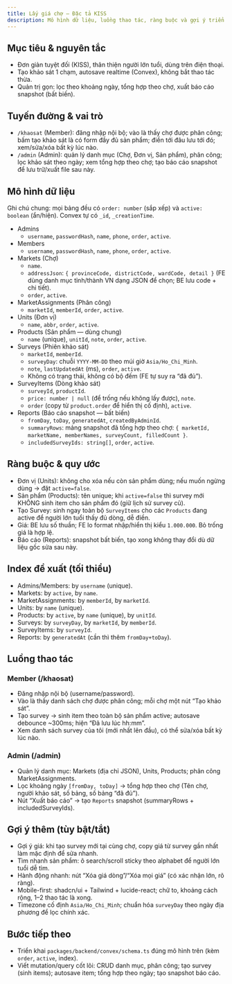 ```yaml
---
title: Lấy giá chợ — Đặc tả KISS
description: Mô hình dữ liệu, luồng thao tác, ràng buộc và gợi ý triển khai
---
```


## Mục tiêu & nguyên tắc

- Đơn giản tuyệt đối (KISS), thân thiện người lớn tuổi, dùng trên điện thoại.
- Tạo khảo sát 1 chạm, autosave realtime (Convex), không bắt thao tác thừa.
- Quản trị gọn: lọc theo khoảng ngày, tổng hợp theo chợ, xuất báo cáo snapshot (bất biến).

## Tuyến đường & vai trò

- `/khaosat` (Member): đăng nhập nội bộ; vào là thấy chợ được phân công; bấm tạo khảo sát là có form đầy đủ sản phẩm; điền tới đâu lưu tới đó; xem/sửa/xóa bất kỳ lúc nào.
- `/admin` (Admin): quản lý danh mục (Chợ, Đơn vị, Sản phẩm), phân công; lọc khảo sát theo ngày; xem tổng hợp theo chợ; tạo báo cáo snapshot để lưu trữ/xuất file sau này.

## Mô hình dữ liệu

Ghi chú chung: mọi bảng đều có `order: number` (sắp xếp) và `active: boolean` (ẩn/hiện). Convex tự có `_id`, `_creationTime`.

- Admins
  - `username`, `passwordHash`, `name`, `phone`, `order`, `active`.
- Members
  - `username`, `passwordHash`, `name`, `phone`, `order`, `active`.
- Markets (Chợ)
  - `name`.
  - `addressJson`: `{ provinceCode, districtCode, wardCode, detail }` (FE dùng danh mục tỉnh/thành VN dạng JSON để chọn; BE lưu code + chi tiết).
  - `order`, `active`.
- MarketAssignments (Phân công)
  - `marketId`, `memberId`, `order`, `active`.
- Units (Đơn vị)
  - `name`, `abbr`, `order`, `active`.
- Products (Sản phẩm — dùng chung)
  - `name` (unique), `unitId`, `note`, `order`, `active`.
- Surveys (Phiên khảo sát)
  - `marketId`, `memberId`.
  - `surveyDay`: chuỗi `YYYY-MM-DD` theo múi giờ `Asia/Ho_Chi_Minh`.
  - `note`, `lastUpdatedAt` (ms), `order`, `active`.
  - Không có trạng thái, không có bộ đếm (FE tự suy ra “đã đủ”).
- SurveyItems (Dòng khảo sát)
  - `surveyId`, `productId`.
  - `price: number | null` (để trống nếu không lấy được), `note`.
  - `order` (copy từ `product.order` để hiển thị cố định), `active`.
- Reports (Báo cáo snapshot — bất biến)
  - `fromDay`, `toDay`, `generatedAt`, `createdByAdminId`.
  - `summaryRows`: mảng snapshot đã tổng hợp theo chợ: `{ marketId, marketName, memberNames, surveyCount, filledCount }`.
  - `includedSurveyIds: string[]`, `order`, `active`.

## Ràng buộc & quy ước

- Đơn vị (Units): không cho xóa nếu còn sản phẩm dùng; nếu muốn ngừng dùng → đặt `active=false`.
- Sản phẩm (Products): tên unique; khi `active=false` thì survey mới KHÔNG sinh item cho sản phẩm đó (giữ lịch sử survey cũ).
- Tạo Survey: sinh ngay toàn bộ `SurveyItems` cho các `Products` đang active để người lớn tuổi thấy đủ dòng, dễ điền.
- Giá: BE lưu số thuần; FE lo format nhập/hiển thị kiểu `1.000.000`. Bỏ trống giá là hợp lệ.
- Báo cáo (Reports): snapshot bất biến, tạo xong không thay đổi dù dữ liệu gốc sửa sau này.

## Index đề xuất (tối thiểu)

- Admins/Members: by `username` (unique).
- Markets: by `active`, by `name`.
- MarketAssignments: by `memberId`, by `marketId`.
- Units: by `name` (unique).
- Products: by `active`, by `name` (unique), by `unitId`.
- Surveys: by `surveyDay`, by `marketId`, by `memberId`.
- SurveyItems: by `surveyId`.
- Reports: by `generatedAt` (cần thì thêm `fromDay+toDay`).

## Luồng thao tác

### Member (/khaosat)

- Đăng nhập nội bộ (username/password).
- Vào là thấy danh sách chợ được phân công; mỗi chợ một nút “Tạo khảo sát”.
- Tạo survey → sinh item theo toàn bộ sản phẩm active; autosave debounce ~300ms; hiện “Đã lưu lúc hh:mm”.
- Xem danh sách survey của tôi (mới nhất lên đầu), có thể sửa/xóa bất kỳ lúc nào.

### Admin (/admin)

- Quản lý danh mục: Markets (địa chỉ JSON), Units, Products; phân công MarketAssignments.
- Lọc khoảng ngày `[fromDay, toDay]` → tổng hợp theo chợ (Tên chợ, người khảo sát, số bảng, số bảng “đã đủ”).
- Nút “Xuất báo cáo” → tạo `Reports` snapshot (summaryRows + includedSurveyIds).

## Gợi ý thêm (tùy bật/tắt)

- Gợi ý giá: khi tạo survey mới tại cùng chợ, copy giá từ survey gần nhất làm mặc định để sửa nhanh.
- Tìm nhanh sản phẩm: ô search/scroll sticky theo alphabet để người lớn tuổi dễ tìm.
- Hành động nhanh: nút “Xóa giá dòng”/“Xóa mọi giá” (có xác nhận lớn, rõ ràng).
- Mobile-first: shadcn/ui + Tailwind + lucide-react; chữ to, khoảng cách rộng, 1–2 thao tác là xong.
- Timezone cố định `Asia/Ho_Chi_Minh`; chuẩn hóa `surveyDay` theo ngày địa phương để lọc chính xác.

## Bước tiếp theo

- Triển khai `packages/backend/convex/schema.ts` đúng mô hình trên (kèm `order`, `active`, index).
- Viết mutation/query cốt lõi: CRUD danh mục, phân công; tạo survey (sinh items); autosave item; tổng hợp theo ngày; tạo snapshot báo cáo.


